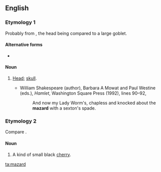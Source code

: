 ==English==

===Etymology 1===
Probably from {{m|en|mazer}}, the head being compared to a large goblet.

====Alternative forms====
* {{l|en|mazzard}}

====Noun====
{{en-noun}}

# {{label|en|archaic|_|slang}} [[head|Head]]; [[skull]].
#* {{rfdate}} William Shakespeare (author), Barbara A Mowat and Paul Westine (eds.), ''Hamlet'', Washington Square Press (1992), lines 90–92,
#*: And now my Lady Worm's, chapless and knocked about the '''mazard''' with a sexton's spade.

===Etymology 2===
Compare {{etyl|fr|-}} {{m|fr|merise||wild cherry}}.

====Noun====
{{en-noun}}

# A kind of small black [[cherry]].

[[ta:mazard]]